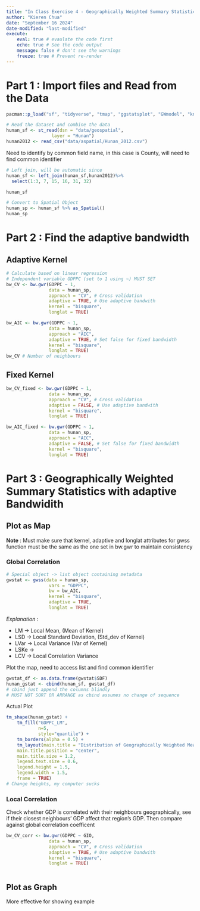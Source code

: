 ```yaml
---
title: "In Class Exercise 4 - Geographically Weighted Summary Statistics - gwModel Methods"
author: "Kieren Chua"
date: "September 16 2024"
date-modified: "last-modified"
execute: 
    eval: true # evaulate the code first
    echo: true # See the code output
    message: false # don't see the warnings
    freeze: true # Prevent re-render
---
```


# Part 1 : Import files and Read from the Data
```r
pacman::p_load("sf", "tidyverse", "tmap", "ggstatsplot", "GWmodel", "knitr")
```

```r
# Read the dataset and combine the data
hunan_sf <- st_read(dsn = "data/geospatial", 
                 layer = "Hunan")
hunan2012 <- read_csv("data/aspatial/Hunan_2012.csv")
```
Need to identify by common field name, in this case is County, will need to find common identifier

```r
# Left join, will be automatic since
hunan_sf <- left_join(hunan_sf,hunan2012)%>%
  select(1:3, 7, 15, 16, 31, 32)

hunan_sf
```

```r
# Convert to Spatial Object
hunan_sp <- hunan_sf %>% as_Spatial()
hunan_sp
```

# Part 2 : Find the adaptive bandwidth

## Adaptive Kernel

```r
# Calculate based on linear regression
# Independent variable GDPPC (set to 1 using ~) MUST SET
bw_CV <- bw.gwr(GDPPC ~ 1,
                data = hunan_sp,
                approach = "CV", # Cross validation
                adaptive = TRUE, # Use adaptive bandwith
                kernel = "bisquare",
                longlat = TRUE)

bw_AIC <- bw.gwr(GDPPC ~ 1,
                data = hunan_sp,
                approach = "AIC",
                adaptive = TRUE, # Set false for fixed bandwidth
                kernel = "bisquare", 
                longlat = TRUE)
bw_CV # Number of neighbours
```

## Fixed Kernel

```r
bw_CV_fixed <- bw.gwr(GDPPC ~ 1,
                data = hunan_sp,
                approach = "CV", # Cross validation
                adaptive = FALSE, # Use adaptive bandwith
                kernel = "bisquare",
                longlat = TRUE)

bw_AIC_fixed <- bw.gwr(GDPPC ~ 1,
                data = hunan_sp,
                approach = "AIC",
                adaptive = FALSE, # Set false for fixed bandwidth
                kernel = "bisquare", 
                longlat = TRUE)
```

# Part 3 : Geographically Weighted Summary Statistics with adaptive Bandwidith

## Plot as Map

**Note** : Must make sure that kernel, adaptive and longlat attributes for gwss function must be the same as the one set in bw.gwr to maintain consistency

### Global Correlation

```r
# Special object -> list object containing metadata
gwstat <- gwss(data = hunan_sp,
                vars = "GDPPC",
                bw = bw_AIC,
                kernel = "bisquare",
                adaptive = TRUE,
                longlat = TRUE)
```

*Explanation* : 

- LM -> Local Mean, (Mean of Kernel)
- LSD -> Local Standard Deviation, (Std_dev of Kernel)
- LVar -> Local Variance (Var of Kernel)
- LSKe -> 
- LCV -> Local Correlation Variance 

Plot the map, need to access list and find common identifier
```r
gwstat_df <- as.data.frame(gwstat$SDF)
hunan_gstat <- cbind(hunan_sf, gwstat_df) 
# cbind just append the columns blindly
# MUST NOT SORT OR ARRANGE as cbind assumes no change of sequence 
```

Actual Plot
```r
tm_shape(hunan_gstat) +
    tm_fill("GDPPC_LM",
            n=5,
            style="quantile") +
    tm_borders(alpha = 0.5) +
    tm_layout(main.title = "Distribution of Geographically Weighted Mean",
    main.title.position = "center",
    main.title.size = 1.2,
    legend.text.size = 0.6,
    legend.height = 1.5,
    legend.width = 1.5,
    frame = TRUE)
# Change heights, my computer sucks
```

### Local Correlation

Check whether GDP is correlated with their neighbours geographically, see if their closest neighbours' GDP affect that region's GDP. Then compare against global correlation coefficent

```r
bw_CV_corr <- bw.gwr(GDPPC ~ GIO,
                data = hunan_sp,
                approach = "CV", # Cross validation
                adaptive = TRUE, # Use adaptive bandwith
                kernel = "bisquare",
                longlat = TRUE)
```

```r

```

## Plot as Graph
More effective for showing example

```r

```

